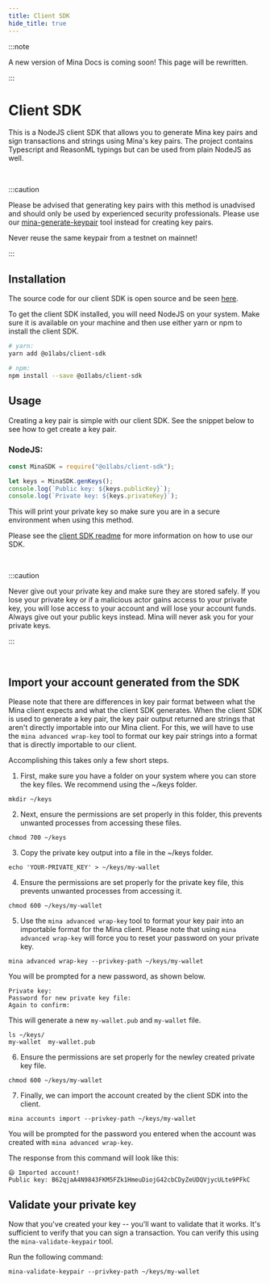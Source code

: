 ```yaml
---
title: Client SDK
hide_title: true
---
```


:::note

A new version of Mina Docs is coming soon! This page will be rewritten.

:::

# Client SDK

This is a NodeJS client SDK that allows you to generate Mina key pairs and sign transactions and strings using Mina's key pairs.
The project contains Typescript and ReasonML typings but can be used from plain NodeJS as well.

<br />

:::caution

Please be advised that generating key pairs with this method is unadvised and should only be used by experienced security professionals.
Please use our [mina-generate-keypair](generating-a-keypair#mina-generate-keypair) tool instead for creating key pairs.

Never reuse the same keypair from a testnet on mainnet!

:::


## Installation

The source code for our client SDK is open source and be seen [here](https://github.com/MinaProtocol/mina/tree/develop/frontend/client_sdk).

To get the client SDK installed, you will need NodeJS on your system. Make sure it is available on your machine and then use either yarn or npm to install the client SDK.

```bash
# yarn:
yarn add @o1labs/client-sdk

# npm:
npm install --save @o1labs/client-sdk
```

## Usage

Creating a key pair is simple with our client SDK. See the snippet below to see how to get create a key pair.

### NodeJS:

```javascript
const MinaSDK = require("@o1labs/client-sdk");

let keys = MinaSDK.genKeys();
console.log(`Public key: ${keys.publicKey}`);
console.log(`Private key: ${keys.privateKey}`);
```

This will print your private key so make sure you are in a secure environment when using this method.

Please see the [client SDK readme](https://github.com/MinaProtocol/mina/blob/develop/frontend/client_sdk/README.md) for more information on how to use our SDK.

<br />

:::caution

Never give out your private key and make sure they are stored safely. If you lose your private key or if a malicious actor gains access to your private key, you will lose access to your account and will lose your account funds. Always give out your public keys instead. Mina will never ask you for your private keys.

:::

<br />

## Import your account generated from the SDK

Please note that there are differences in key pair format between what the Mina client expects and what the client SDK generates.
When the client SDK is used to generate a key pair, the key pair output returned are strings that aren't directly importable into our Mina client.
For this, we will have to use the `mina advanced wrap-key` tool to format our key pair strings into a format that is directly importable to our client.

Accomplishing this takes only a few short steps.

1. First, make sure you have a folder on your system where you can store the key files. We recommend using the ~/keys folder.

```
mkdir ~/keys
```

2. Next, ensure the permissions are set properly in this folder, this prevents unwanted processes from accessing these files.

```
chmod 700 ~/keys
```

3. Copy the private key output into a file in the ~/keys folder.

```
echo 'YOUR-PRIVATE_KEY' > ~/keys/my-wallet
```

4. Ensure the permissions are set properly for the private key file, this prevents unwanted processes from accessing it.

```
chmod 600 ~/keys/my-wallet
```

5. Use the `mina advanced wrap-key` tool to format your key pair into an importable format for the Mina client. Please note that using `mina advanced wrap-key` will force you to reset your password on your private key.

```
mina advanced wrap-key --privkey-path ~/keys/my-wallet
```

You will be prompted for a new password, as shown below.

```
Private key:
Password for new private key file:
Again to confirm:
```

This will generate a new `my-wallet.pub` and `my-wallet` file.

```
ls ~/keys/
my-wallet  my-wallet.pub
```

6. Ensure the permissions are set properly for the newley created private key file.

```
chmod 600 ~/keys/my-wallet
```

7. Finally, we can import the account created by the client SDK into the client.

```
mina accounts import --privkey-path ~/keys/my-wallet
```

You will be prompted for the password you entered when the account was created with `mina advanced wrap-key`.

The response from this command will look like this:

```
😄 Imported account!
Public key: B62qjaA4N9843FKM5FZk1HmeuDiojG42cbCDyZeUDQVjycULte9PFkC
```

## Validate your private key

Now that you've created your key -- you'll want to validate that it works. It's sufficient to verify that you can sign a transaction. You can verify this using the `mina-validate-keypair` tool.

Run the following command:

```
mina-validate-keypair --privkey-path ~/keys/my-wallet
```
